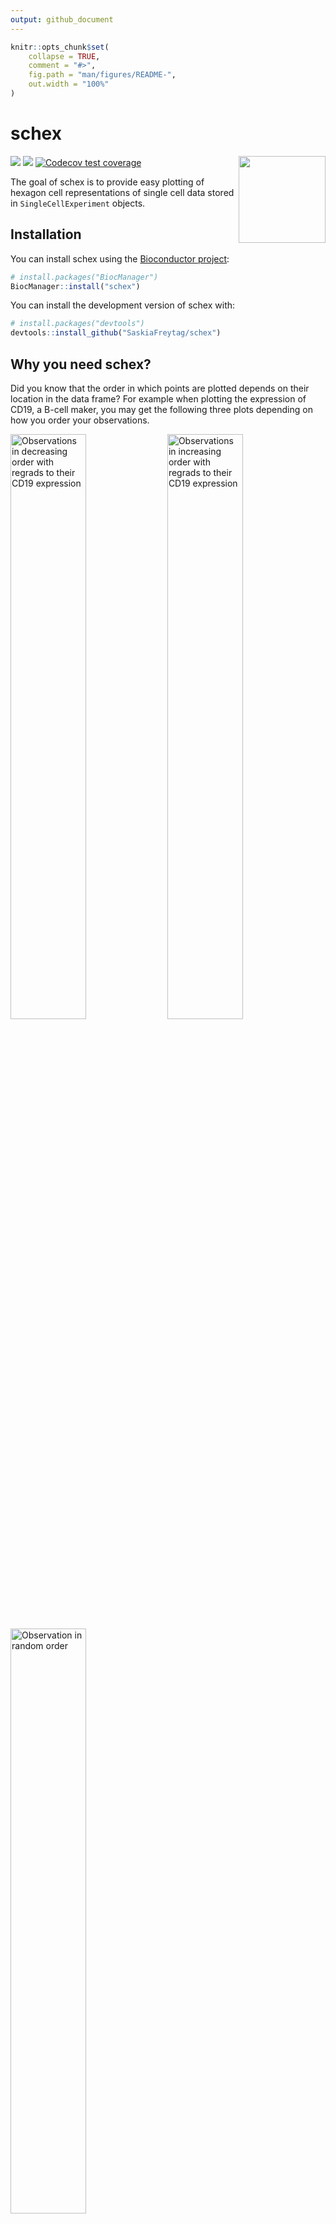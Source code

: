 ```yaml
---
output: github_document
---
```


<!-- README.md is generated from README.Rmd. Please edit that file -->

```r
knitr::opts_chunk$set(
    collapse = TRUE,
    comment = "#>",
    fig.path = "man/figures/README-",
    out.width = "100%"
)
```
# schex

<!-- badges: start -->
  [![](https://img.shields.io/badge/download-129/total-blue.svg)](https://bioconductor.org/packages/stats/bioc/schex)
  [![](https://img.shields.io/badge/download-81/total-yellow.svg)](https://bioconductor.org/packages/stats/bioc/schex)
    [![Codecov test coverage](https://codecov.io/gh/SaskiaFreytag/schex/branch/master/graph/badge.svg)](https://codecov.io/gh/SaskiaFreytag/schex?branch=master)
<!-- badges: end -->
<img src='man/figures/logo.png' align="right" height="139" />

The goal of schex is to provide easy plotting of hexagon cell representations
of single cell data stored in `SingleCellExperiment` objects.

## Installation

You can install schex using the 
[Bioconductor project](https://bioconductor.org/):

``` r
# install.packages("BiocManager")
BiocManager::install("schex")
```

You can install the development version of schex with:

``` r
# install.packages("devtools")
devtools::install_github("SaskiaFreytag/schex")
```

## Why you need schex?

Did you know that the order in which points are plotted depends on their location
in the data frame? 
For example when plotting the expression of CD19, a B-cell maker, you may 
get the following three plots depending on how you order your observations.

![Observations in decreasing order with regrads to their CD19 expression](man/figures/figure-html/ggplot-decreasing-1.png){width=49%}
![Observations in increasing order with regrads to their CD19 expression](man/figures/figure-html/ggplot-increasing-1.png){width=49%}
![Observation in random order](man/figures/figure-html/ggplot-random-1.png){width=49%}

Using the first plot you would not decide to call the central cluster a B-cell 
population. Using the second plot you would probably decide to call the same 
cluster a B-cell population. Using the last plot you might be undecided.

## The solution

Instead of plotting points on top of each other, schex summarizes points into 
hexagon cells. Hence avoiding confusion due to observation order.

![schex plotting](man/figures/figure-html/schex-1.png){width=49%}

Check out the vignettes to learn about how to get started. Or for a quick start,
use the following code.

```
library(TENxPBMCData)
library(scater)
tenx_pbmc3k <- TENxPBMCData(dataset = "pbmc3k")
rm_ind <- calculateAverage(tenx_pbmc3k) < 0.1
tenx_pbmc3k <- tenx_pbmc3k[!rm_ind, ]
tenx_pbmc3k <- logNormCounts(tenx_pbmc3k)
tenx_pbmc3k <- runPCA(tenx_pbmc3k)
tenx_pbmc3k <- make_hexbin(tenx_pbmc3k, 10, dimension_reduction = "PCA")
plot_hexbin_density(tenx_pbmc3k)
```

